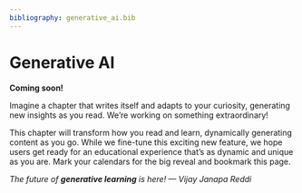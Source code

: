 ```yaml
---
bibliography: generative_ai.bib
---
```


# Generative AI {#sec-generative_ai}

**Coming soon!**

Imagine a chapter that writes itself and adapts to your curiosity, generating new insights as you read. We're working on something extraordinary!

This chapter will transform how you read and learn, dynamically generating content as you go. While we fine-tune this exciting new feature, we hope users get ready for an educational experience that's as dynamic and unique as you are. Mark your calendars for the big reveal and bookmark this page.

_The future of **generative learning** is here! — Vijay Janapa Reddi_
